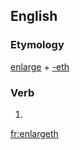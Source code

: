 ==English==

===Etymology===
[[enlarge]] + [[-eth]]

===Verb===
{{head|en|verb form}}

# {{en-archaic third-person singular of|enlarge}}

[[fr:enlargeth]]